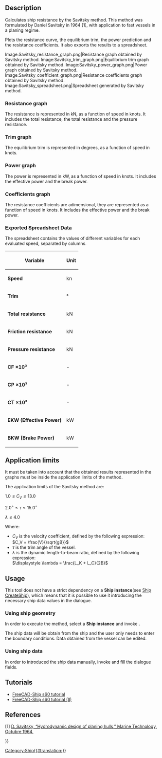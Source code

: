 <languages/>
<translate>

<!--T:1-->
{{Docnav
|[[Ship_ResistanceHoltrop|Resistance Holtrop prediction]]
|
|[[Ship_Workbench|Ship]]
|IconL=Ship_ResistanceHoltrop.svg
|IconR=
|IconC=Workbench_Ship.svg
}}

<!--T:2-->
{{GuiCommand
|Name=Ship ResistanceSavitsky
|MenuLocation=Resistance → Resistance Savitsky prediction
|Workbenches=[[Ship_Workbench|Ship]]
|Shortcut=
|SeeAlso=
}}

== Description == <!--T:3-->

<!--T:4-->
Calculates ship resistance by the Savitsky method. This method was formulated by Daniel Savitsky in 1964 [1], with application to fast vessels in a planing regime.

<!--T:5-->
Plots the resistance curve, the equilibrium trim, the power prediction and the resistance coefficients. It also exports the results to a spreadsheet.

<!--T:6-->
<gallery widths="400px,225px,285px,335px,225px">
Image:Savitsky_resistance_graph.png|Resistance graph obtained by Savitsky method.
Image:Savitsky_trim_graph.png|Equilibrium trim graph obtained by Savitsky method.
Image:Savitsky_power_graph.png|Power graph obtained by Savitsky method.
Image:Savitsky_coefficient_graph.png|Resistance coefficients graph obtained by Savitsky method.
Image:Savitsky_spreadsheet.png|Spreadsheet generated by Savitsky method.
</gallery>

=== Resistance graph === <!--T:7-->

<!--T:8-->
The resistance is represented in kN, as a function of speed in knots. It includes the total resistance, the total resistance and the pressure resistance.

=== Trim graph === <!--T:9-->

<!--T:10-->
The equilibrium trim is represented in degrees, as a function of speed in knots.

=== Power graph === <!--T:11-->

<!--T:12-->
The power is represented in kW, as a function of speed in knots. It includes the effective power and the break power.

=== Coefficients graph === <!--T:13-->

<!--T:14-->
The resistance coefficients are adimensional, they are represented as a function of speed in knots. It includes the effective power and the break power.

=== Exported Spreadsheet Data === <!--T:15-->

<!--T:16-->
The spreadsheet contains the values of different variables for each evaluated speed, separated by columns.

<!--T:17-->
{| class="wikitable"
! Variable !! Unit
|-
| '''Speed''' || kn
|-
| '''Trim''' || °
|-
| '''Total resistance''' || kN
|-
| '''Friction resistance''' || kN
|-
| '''Pressure resistance''' || kN
|-
| '''CF ×10³''' || -
|-
| '''CP ×10³''' || -
|-
| '''CT ×10³''' || -
|-
| '''EKW (Effective Power)''' || kW
|-
| '''BKW (Brake Power)''' || kW
|}

== Application limits == <!--T:18-->

<!--T:19-->
It must be taken into account that the obtained results represented in the graphs must be inside the application limits of the method.

<!--T:20-->
The application limits of the Savitsky method are:

</translate>
<math> 1.0 \leq C_V \leq 13.0 </math>

<math> 2.0^\circ \leq \tau \leq 15.0^\circ </math>

<math> \lambda \leq 4.0 </math>
<translate>

<!--T:21-->
Where:

<!--T:22-->
* <math>C_V</math> is the velocity coefficient, defined by the following expression:<br><math> C_V = \frac{V}{\sqrt{gB}} </math>
* <math>\tau</math> is the trim angle of the vessel.
* <math>\lambda</math> is the dynamic length-to-beam ratio, defined by the following expression:<br><math>\displaystyle \lambda = \frac{L_K + L_C}{2B}</math>

== Usage == <!--T:23-->

<!--T:24-->
This tool does not have a strict dependency on a '''Ship instance'''(see [[Ship_CreateShip|Ship CreateShip]]), which means that it is possible to use it introducing the necessary ship data values in the dialogue.

=== Using ship geometry === <!--T:25-->

<!--T:26-->
In order to execute the method, select a '''Ship instance''' and invoke {{MenuCommand|Resistance → [[Image:Ship_ResistanceSavitsky.svg|16px]] Resistance Savitsky prediction}}.

<!--T:27-->
The ship data will be obtain from the ship and the user only needs to enter the boundary conditions. Data obtained from the vessel can be edited.

=== Using ship data === <!--T:28-->

<!--T:29-->
In order to introduced the ship data manually, invoke {{MenuCommand|Resistance → [[Image:Ship_ResistanceSavitsky.svg|16px]] Resistance Savitsky prediction}} and fill the dialogue fields.

== Tutorials == <!--T:30-->

<!--T:31-->
* [[FreeCAD-Ship_s60_tutorial|FreeCAD-Ship s60 tutorial ]]
* [[FreeCAD-Ship_s60_tutorial_(II)|FreeCAD-Ship s60 tutorial (II)]]

== References == <!--T:32-->

<!--T:33-->
[1] [https://www.boatdesign.net/attachments/hydrodynamic-design-of-planing-hulls-savitsky-1964-pdf.89527/ D. Savitsky, “Hydrodynamic design of planing hulls,” Marine Technology, Octubre 1964.]


<!--T:34-->
{{Docnav
|[[Ship_ResistanceHoltrop|Resistance Holtrop prediction]]
|
|[[Ship_Workbench|Ship]]
|IconL=Ship_ResistanceHoltrop.svg
|IconR=
|IconC=Workbench_Ship.svg
}}

</translate>
{{Userdocnavi{{#translation:}}}}
[[Category:Ship{{#translation:}}]]